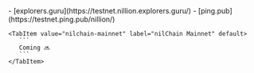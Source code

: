 
<Tabs>
    <TabItem value="nilchain-testnet" label="nilChain Testnet" default>
    - [explorers.guru](https://testnet.nillion.explorers.guru/)
    - [ping.pub](https://testnet.ping.pub/nillion/)
    </TabItem>

    <TabItem value="nilchain-mainnet" label="nilChain Mainnet" default>
       ```
       Coming 🔜
       ```
    </TabItem>

</Tabs>

